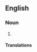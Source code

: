 ==English==

===Noun===
{{en-noun|-}}

# {{alternative spelling of|nikud|lang=en}}

====Translations====
{{trans-see|nikud}}